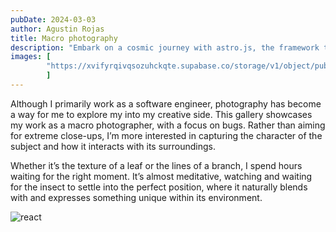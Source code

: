 ```yaml
---
pubDate: 2024-03-03
author: Agustin Rojas
title: Macro photography
description: "Embark on a cosmic journey with astro.js, the framework that makes interstellar development a breeze. Pair it with Tailwind CSS for a design that's out of this world"
images: [
        "https://xvifyrqivqsozuhckqte.supabase.co/storage/v1/object/public/Images/macrophoto/_MG_2292%201.jpg",
        ]
---
```


 
Although I primarily work as a software engineer, photography has become a way for me to explore my into my creative side. This gallery showcases my work as a macro photographer, with a focus on bugs. Rather than aiming for extreme close-ups, I’m more interested in capturing the character of the subject and how it interacts with its surroundings.

Whether it’s the texture of a leaf or the lines of a branch, I spend hours waiting for the right moment. It’s almost meditative, watching and waiting for the insect to settle into the perfect position, where it naturally blends with and expresses something unique within its environment.

<div>
  <div class="float-left w-1/2 pr-4">
    
  </div>
  <div class="float-left w-1/2">
    <LightboxImages images={frontmatter.images} client:load>
    <Image
        src={frontmatter.images[0]}
        alt="react"
        inferSize
        class="rounded-md "
    />
</LightboxImages>
  </div>
  <div class="clear-both"></div>
</div>

